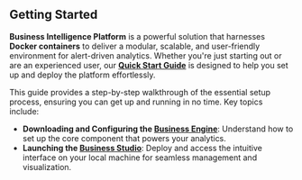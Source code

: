 
## Getting Started

**Business Intelligence Platform** is a powerful solution that harnesses **Docker containers** to deliver a modular, scalable, and user-friendly environment for alert-driven analytics. Whether you're just starting out or are an experienced user, our **[Quick Start Guide](/big/quick-start/)** is designed to help you set up and deploy the platform effortlessly.

This guide provides a step-by-step walkthrough of the essential setup process, ensuring you can get up and running in no time. Key topics include:

- **Downloading and Configuring the [Business Engine](/big/engine/)**: Understand how to set up the core component that powers your analytics.
- **Launching the [Business Studio](/big/studio/)**: Deploy and access the intuitive interface on your local machine for seamless management and visualization.
